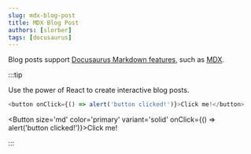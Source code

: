 ```yaml
---
slug: mdx-blog-post
title: MDX Blog Post
authors: [slorber]
tags: [docusaurus]
---
```



Blog posts support [Docusaurus Markdown features](https://docusaurus.io/docs/markdown-features), such as [MDX](https://mdxjs.com/).

:::tip

Use the power of React to create interactive blog posts.

```js
<button onClick={() => alert('button clicked!')}>Click me!</button>
```

<Button size='md' color='primary' variant='solid' onClick={() => alert('button clicked!')}>Click me!</Button>

:::
